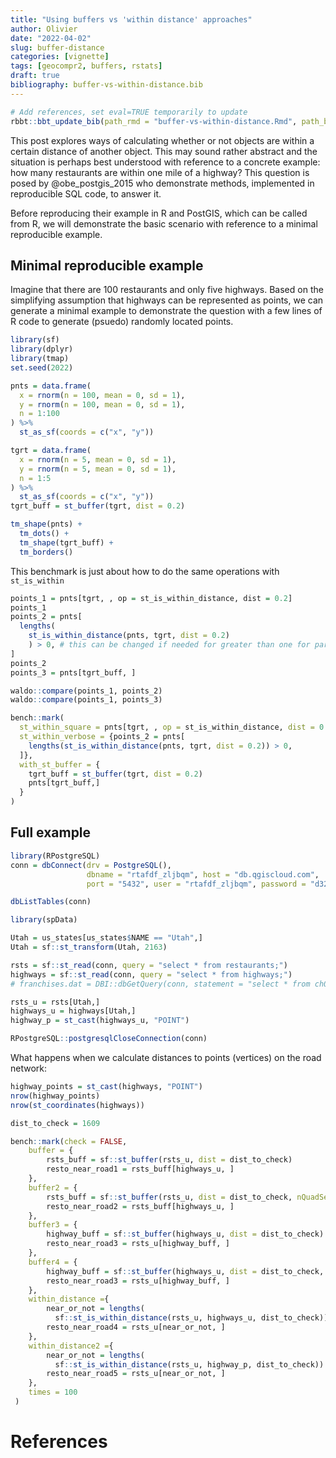 ```yaml
---
title: "Using buffers vs 'within distance' approaches" 
author: Olivier
date: "2022-04-02"
slug: buffer-distance
categories: [vignette]
tags: [geocompr2, buffers, rstats]
draft: true
bibliography: buffer-vs-within-distance.bib
---
```


```r
# Add references, set eval=TRUE temporarily to update
rbbt::bbt_update_bib(path_rmd = "buffer-vs-within-distance.Rmd", path_bib = "buffer-vs-within-distance.bib")
```

This post explores ways of calculating whether or not objects are within a certain distance of another object.
This may sound rather abstract and the situation is perhaps best understood with reference to a concrete example: how many restaurants are within one mile of a highway?
This question is posed by @obe_postgis_2015 who demonstrate methods, implemented in reproducible SQL code, to answer it.

Before reproducing their example in R and PostGIS, which can be called from R, we will demonstrate the basic scenario with reference to a minimal reproducible example.

## Minimal reproducible example

Imagine that there are 100 restaurants and only five highways.
Based on the simplifying assumption that highways can be represented as points, we can generate a minimal example to demonstrate the question with a few lines of R code to generate (psuedo) randomly located points.

```r
library(sf)
library(dplyr)
library(tmap)
set.seed(2022)

pnts = data.frame(
  x = rnorm(n = 100, mean = 0, sd = 1),
  y = rnorm(n = 100, mean = 0, sd = 1),
  n = 1:100
) %>% 
  st_as_sf(coords = c("x", "y"))

tgrt = data.frame(
  x = rnorm(n = 5, mean = 0, sd = 1),
  y = rnorm(n = 5, mean = 0, sd = 1),
  n = 1:5
) %>% 
  st_as_sf(coords = c("x", "y"))
tgrt_buff = st_buffer(tgrt, dist = 0.2)
```

```r
tm_shape(pnts) +
  tm_dots() +
  tm_shape(tgrt_buff) +
  tm_borders()
```

This benchmark is just about how to do the same operations with `st_is_within`

<!-- Possible ideas:  -->
<!-- - doing it with an more aggregated point pattern  -->
<!-- - try with line  -->



```r
points_1 = pnts[tgrt, , op = st_is_within_distance, dist = 0.2]
points_1
points_2 = pnts[
  lengths(
    st_is_within_distance(pnts, tgrt, dist = 0.2)
    ) > 0, # this can be changed if needed for greater than one for particular cases
]
points_2
points_3 = pnts[tgrt_buff, ]

waldo::compare(points_1, points_2)
waldo::compare(points_1, points_3)

bench::mark(
  st_within_square = pnts[tgrt, , op = st_is_within_distance, dist = 0.2],
  st_within_verbose = {points_2 = pnts[
    lengths(st_is_within_distance(pnts, tgrt, dist = 0.2)) > 0,
  ]},
  with_st_buffer = {
    tgrt_buff = st_buffer(tgrt, dist = 0.2)
    pnts[tgrt_buff,]
  }
)
```

## Full example

```r
library(RPostgreSQL)
conn = dbConnect(drv = PostgreSQL(), 
                 dbname = "rtafdf_zljbqm", host = "db.qgiscloud.com",
                 port = "5432", user = "rtafdf_zljbqm", password = "d3290ead")

dbListTables(conn)

library(spData)

Utah = us_states[us_states$NAME == "Utah",]
Utah = sf::st_transform(Utah, 2163)

rsts = sf::st_read(conn, query = "select * from restaurants;")
highways = sf::st_read(conn, query = "select * from highways;")
# franchises.dat = DBI::dbGetQuery(conn, statement = "select * from ch01.lu_franchises;")

rsts_u = rsts[Utah,]
highways_u = highways[Utah,]
highway_p = st_cast(highways_u, "POINT")

RPostgreSQL::postgresqlCloseConnection(conn)
```

What happens when we calculate distances to points (vertices) on the road network:

```r
highway_points = st_cast(highways, "POINT")
nrow(highway_points)
nrow(st_coordinates(highways))
```



```r
dist_to_check = 1609

bench::mark(check = FALSE,
    buffer = {
        rsts_buff = sf::st_buffer(rsts_u, dist = dist_to_check) 
        resto_near_road1 = rsts_buff[highways_u, ]
    },
    buffer2 = {
        rsts_buff = sf::st_buffer(rsts_u, dist = dist_to_check, nQuadSegs = 4) 
        resto_near_road2 = rsts_buff[highways_u, ]
    },
    buffer3 = {
        highway_buff = sf::st_buffer(highways_u, dist = dist_to_check) 
        resto_near_road3 = rsts_u[highway_buff, ]
    },
    buffer4 = {
        highway_buff = sf::st_buffer(highways_u, dist = dist_to_check, nQuadSegs = 4) 
        resto_near_road3 = rsts_u[highway_buff, ]
    },
    within_distance ={
        near_or_not = lengths(
          sf::st_is_within_distance(rsts_u, highways_u, dist_to_check)) > 0
        resto_near_road4 = rsts_u[near_or_not, ]
    },
    within_distance2 ={
        near_or_not = lengths(
          sf::st_is_within_distance(rsts_u, highway_p, dist_to_check)) > 0
        resto_near_road5 = rsts_u[near_or_not, ]
    },
    times = 100
 )
```



# References

